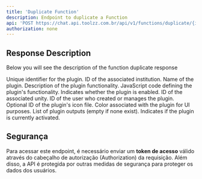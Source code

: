 ```yaml
---
title: 'Duplicate Function'
description: Endpoint to duplicate a Function
api: 'POST https://chat.api.toolzz.com.br/api/v1/functions/duplicate/{id}'
authorization: none
---
```


## Response Description 
Below you will see the description of the function duplicate response

<ResponseField name="id" type="string" required>
  Unique identifier for the plugin.
</ResponseField>
<ResponseField name="institutionId" type="string" required>
  ID of the associated institution.
</ResponseField>
<ResponseField name="name" type="string" required>
  Name of the plugin.
</ResponseField>
<ResponseField name="description" type="string" required>
  Description of the plugin functionality.
</ResponseField>
<ResponseField name="code" type="string" required>
  JavaScript code defining the plugin's functionality.
</ResponseField>
<ResponseField name="status" type="boolean" required>
  Indicates whether the plugin is enabled.
</ResponseField>
<ResponseField name="unityId" type="string" required>
  ID of the associated unity.
</ResponseField>
<ResponseField name="userId" type="string" required>
  ID of the user who created or manages the plugin.
</ResponseField>
<ResponseField name="iconFileId" type="string">
  Optional ID of the plugin's icon file.
</ResponseField>
<ResponseField name="color" type="string" required>
  Color associated with the plugin for UI purposes.
</ResponseField>
<ResponseField name="outputs" type="array">
  List of plugin outputs (empty if none exist).
</ResponseField>
<ResponseField name="isActivated" type="boolean" required>
  Indicates if the plugin is currently activated.
</ResponseField>


## Segurança
Para acessar este endpoint, é necessário enviar um **token de acesso** válido através do cabeçalho de autorização (Authorization) da requisição. Além disso, a API é protegida por outras medidas de segurança para proteger os dados dos usuários.


